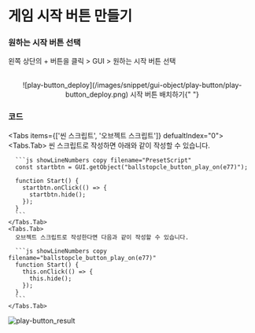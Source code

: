 
# 게임 시작 버튼 만들기

<Steps>

  ### 원하는 시작 버튼 선택

  왼쪽 상단의 + 버튼을 클릭 > GUI > 원하는 시작 버튼 선택

  <br />
  <center>
    ![play-button_deploy](/images/snippet/gui-object/play-button/play-button_deploy.png) 시작 버튼 배치하기{" "}
  </center>

  ### 코드

  <Tabs items={['씬 스크립트', '오브젝트 스크립트']} defualtIndex="0">
    <Tabs.Tab>
      씬 스크립트로 작성하면 아래와 같이 작성할 수 있습니다.

      ```js showLineNumbers copy filename="PresetScript"
      const startbtn = GUI.getObject("ballstopcle_button_play_on(e77)");

      function Start() {
        startbtn.onClick(() => {
          startbtn.hide();
        });
      }
      ```
    </Tabs.Tab>
    <Tabs.Tab>
      오브젝트 스크립트로 작성한다면 다음과 같이 작성할 수 있습니다.

      ```js showLineNumbers copy filename="ballstopcle_button_play_on(e77)"
      function Start() {
        this.onClick(() => {
          this.hide();
        });
      }
      ```
    </Tabs.Tab>
  </Tabs>
</Steps>

![play-button_result](/images/snippet/gui-object/play-button/play-button_result.gif)